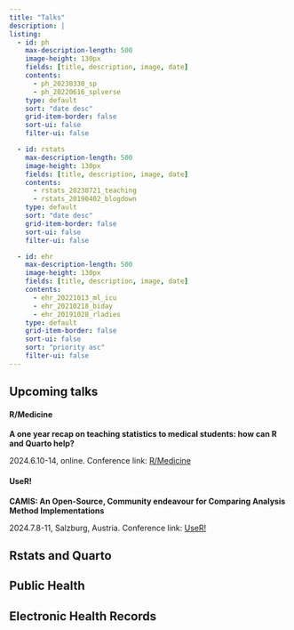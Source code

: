 ```yaml
---
title: "Talks"
description: |
listing:
  - id: ph
    max-description-length: 500
    image-height: 130px
    fields: [title, description, image, date]
    contents: 
      - ph_20230330_sp
      - ph_20220616_splverse
    type: default
    sort: "date desc"
    grid-item-border: false
    sort-ui: false
    filter-ui: false

  - id: rstats
    max-description-length: 500
    image-height: 130px
    fields: [title, description, image, date]
    contents: 
      - rstats_20230721_teaching
      - rstats_20190402_blogdown
    type: default
    sort: "date desc"
    grid-item-border: false
    sort-ui: false
    filter-ui: false

  - id: ehr
    max-description-length: 500
    image-height: 130px
    fields: [title, description, image, date]
    contents: 
      - ehr_20221013_ml_icu
      - ehr_20210218_biday
      - ehr_20191028_rladies
    type: default
    grid-item-border: false
    sort-ui: false
    sort: "priority asc"
    filter-ui: false
---
```


## Upcoming talks

#### R/Medicine

**A one year recap on teaching statistics to medical students: how can R and Quarto help?**

2024.6.10-14, online. Conference link: [R/Medicine](https://rconsortium.github.io/RMedicine_website/)


#### UseR!

**CAMIS: An Open-Source, Community endeavour for Comparing Analysis Method Implementations**

2024.7.8-11, Salzburg, Austria. Conference link: [UseR!](https://events.linuxfoundation.org/user/)



## Rstats and Quarto

::: {#rstats}
:::

## Public Health

::: {#ph}
:::

## Electronic Health Records

::: {#ehr}
:::
